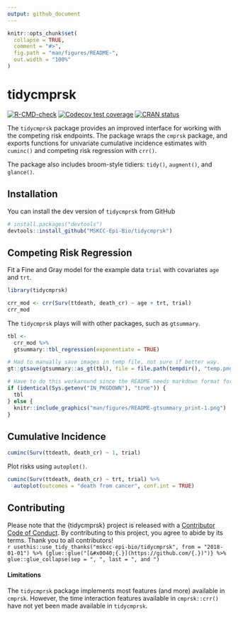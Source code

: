 ```yaml
---
output: github_document
---
```


<!-- README.md is generated from README.Rmd. Please edit that file -->

```r
knitr::opts_chunk$set(
  collapse = TRUE,
  comment = "#>",
  fig.path = "man/figures/README-",
  out.width = "100%"
)
```

# tidycmprsk

<!-- badges: start -->
[![R-CMD-check](https://github.com/MSKCC-Epi-Bio/tidycmprsk/workflows/R-CMD-check/badge.svg)](https://github.com/MSKCC-Epi-Bio/tidycmprsk/actions)
[![Codecov test coverage](https://codecov.io/gh/MSKCC-Epi-Bio/tidycmprsk/branch/main/graph/badge.svg)](https://codecov.io/gh/MSKCC-Epi-Bio/tidycmprsk?branch=main)
[![CRAN status](https://www.r-pkg.org/badges/version/tidycmprsk)](https://cran.r-project.org/package=tidycmprsk)
<!-- badges: end -->

The `tidycmprsk` package provides an improved interface for working with the competing risk endpoints.
The package wraps the `cmprsk` package, and exports functions for univariate cumulative incidence estimates with `cuminc()` and competing risk regression with `crr()`.

The package also includes broom-style tidiers: `tidy()`, `augment()`, and `glance()`.

## Installation

You can install the dev version of `tidycmprsk` from GitHub

``` r
# install.packages("devtools")
devtools::install_github("MSKCC-Epi-Bio/tidycmprsk")
```
## Competing Risk Regression

Fit a Fine and Gray model for the example data `trial` with covariates `age` and `trt`.

```r
library(tidycmprsk)

crr_mod <- crr(Surv(ttdeath, death_cr) ~ age + trt, trial)
crr_mod
```

The `tidycmprsk` plays will with other packages, such as `gtsummary`.

```r
tbl <- 
  crr_mod %>%
  gtsummary::tbl_regression(exponentiate = TRUE)
```

```r
# Had to manually save images in temp file, not sure if better way.
gt::gtsave(gtsummary::as_gt(tbl), file = file.path(tempdir(), "temp.png"))
```

```r
# Have to do this workaround since the README needs markdown format for GitHub page but a different format for the website.
if (identical(Sys.getenv("IN_PKGDOWN"), "true")) {
  tbl
} else {
  knitr::include_graphics("man/figures/README-gtsummary_print-1.png")
} 
```

## Cumulative Incidence

```r
cuminc(Surv(ttdeath, death_cr) ~ 1, trial)
```

Plot risks using `autoplot()`.

```r
cuminc(Surv(ttdeath, death_cr) ~ trt, trial) %>%
  autoplot(outcomes = "death from cancer", conf.int = TRUE)
```

## Contributing

Please note that the {tidycmprsk} project is released with a [Contributor Code of Conduct](https://mskcc-epi-bio.github.io/tidycmprsk/CODE_OF_CONDUCT.html).
By contributing to this project, you agree to abide by its terms. Thank you to all contributors!  
`r usethis::use_tidy_thanks("mskcc-epi-bio/tidycmprsk", from = "2018-01-01") %>% {glue::glue("[&#x0040;{.}](https://github.com/{.})")} %>% glue::glue_collapse(sep = ", ", last = ", and ")`

#### Limitations

The `tidycmprsk` package implements most features (and more) available in `cmprsk`.
However, the time interaction features available in `cmprsk::crr()` have not yet been made available in `tidycmprsk`.
